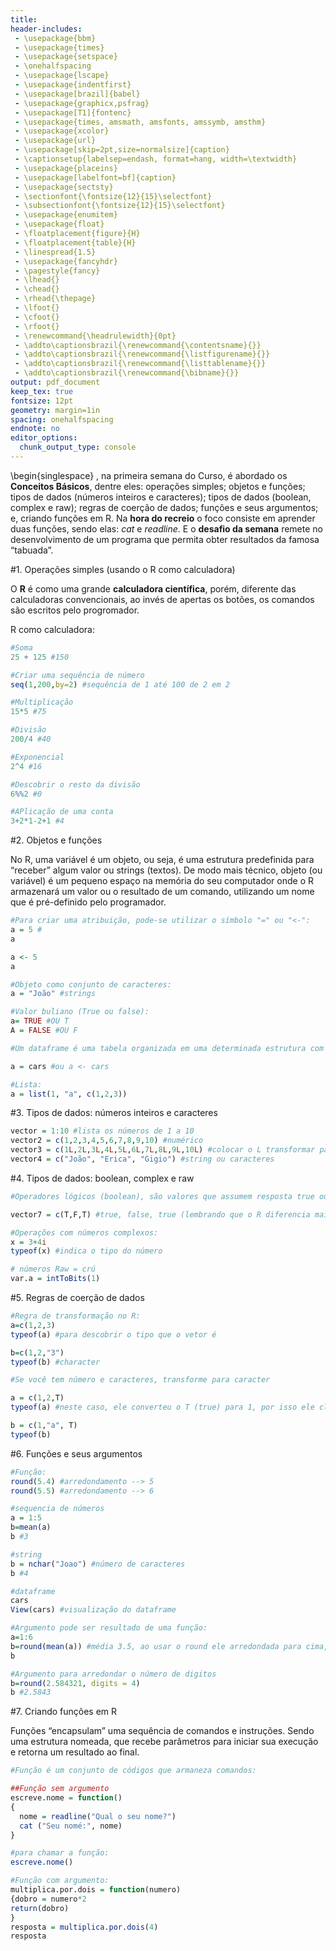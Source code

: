 ```yaml
---
title:
header-includes:
 - \usepackage{bbm}
 - \usepackage{times}
 - \usepackage{setspace}
 - \onehalfspacing
 - \usepackage{lscape}
 - \usepackage{indentfirst}
 - \usepackage[brazil]{babel}
 - \usepackage{graphicx,psfrag}
 - \usepackage[T1]{fontenc}
 - \usepackage{times, amsmath, amsfonts, amssymb, amsthm}
 - \usepackage{xcolor}
 - \usepackage{url}
 - \usepackage[skip=2pt,size=normalsize]{caption}
 - \captionsetup{labelsep=endash, format=hang, width=\textwidth} 
 - \usepackage{placeins}
 - \usepackage[labelfont=bf]{caption}
 - \usepackage{sectsty}
 - \sectionfont{\fontsize{12}{15}\selectfont}
 - \subsectionfont{\fontsize{12}{15}\selectfont}
 - \usepackage{enumitem}
 - \usepackage{float}
 - \floatplacement{figure}{H}
 - \floatplacement{table}{H}
 - \linespread{1.5}
 - \usepackage{fancyhdr}
 - \pagestyle{fancy}
 - \lhead{}
 - \chead{}
 - \rhead{\thepage}
 - \lfoot{}
 - \cfoot{}
 - \rfoot{}
 - \renewcommand{\headrulewidth}{0pt}
 - \addto\captionsbrazil{\renewcommand{\contentsname}{}}
 - \addto\captionsbrazil{\renewcommand{\listfigurename}{}}
 - \addto\captionsbrazil{\renewcommand{\listtablename}{}}
 - \addto\captionsbrazil{\renewcommand{\bibname}{}}
output: pdf_document
keep_tex: true
fontsize: 12pt
geometry: margin=1in
spacing: onehalfspacing 
endnote: no
editor_options: 
  chunk_output_type: console
---
```


\newpage
\thispagestyle{empty}
\begin{singlespace}
\noindent \uppercase{Primeira Semana}, na primeira semana do Curso, é abordado os **Conceitos Básicos**, dentre eles: operações simples; objetos e funções; tipos de dados (números inteiros e caracteres); tipos de dados (boolean, complex e raw); regras de coerção de dados; funções e seus argumentos; e, criando funções em R. Na **hora do recreio** o foco consiste em aprender duas funções, sendo elas: *cat* e *readline*. E o **desafio da semana** remete no desenvolvimento de um programa que permita obter resultados da famosa "tabuada". 

\newpage

#1. Operações simples (usando o R como calculadora)  

O **R** é como uma grande **calculadora científica**, porém, diferente das calculadoras convencionais, ao invés de apertas os botões, os comandos são escritos pelo progromador. 

R como calculadora:
```r
#Soma
25 + 125 #150

#Criar uma sequência de número 
seq(1,200,by=2) #sequência de 1 até 100 de 2 em 2

#Multiplicação
15*5 #75

#Divisão 
200/4 #40

#Exponencial
2^4 #16

#Descobrir o resto da divisão
6%%2 #0

#APlicação de uma conta
3+2*1-2+1 #4

```

#2. Objetos e funções  

No R, uma variável é um objeto, ou seja, é uma estrutura predefinida para "receber" algum valor ou strings (textos). De modo mais técnico, objeto (ou variável) é um pequeno espaço na memória do seu computador onde o R armazenará um valor ou o resultado de um comando, utilizando um nome que é pré-definido pelo programador. 

```r
#Para criar uma atribuição, pode-se utilizar o símbolo "=" ou "<-": 
a = 5 #
a

a <- 5 
a

#Objeto como conjunto de caracteres:
a = "João" #strings

#Valor buliano (True ou false):
a= TRUE #OU T
A = FALSE #OU F

#Um dataframe é uma tabela organizada em uma determinada estrutura com linhas e colunas. Aplicando um dataframe utilizando o banco de dados do R cars:

a = cars #ou a <- cars

#Lista: 
a = list(1, "a", c(1,2,3))
```


#3. Tipos de dados: números inteiros e caracteres  

```r
vector = 1:10 #lista os números de 1 a 10
vector2 = c(1,2,3,4,5,6,7,8,9,10) #numérico
vector3 = c(1L,2L,3L,4L,5L,6L,7L,8L,9L,10L) #colocar o L transformar para integral
vector4 = c("João", "Erica", "Gigio") #string ou caracteres

```

#4. Tipos de dados: boolean, complex e raw 

```r
#Operadores lógicos (boolean), são valores que assumem resposta true ou false

vector7 = c(T,F,T) #true, false, true (lembrando que o R diferencia maiuscúlo de minúsculo)

#Operações com números complexos:
x = 3+4i
typeof(x) #indica o tipo do número

# números Raw = crú
var.a = intToBits(1)
```

#5. Regras de coerção de dados  

```r
#Regra de transformação no R:
a=c(1,2,3)
typeof(a) #para descobrir o tipo que o vetor é

b=c(1,2,"3")
typeof(b) #character

#Se você tem número e caracteres, transforme para caracter

a = c(1,2,T)
typeof(a) #neste caso, ele converteu o T (true) para 1, por isso ele classifica como double.

b = c(1,"a", T)
typeof(b)
```


#6. Funções e seus argumentos  

```r
#Função:
round(5.4) #arredondamento --> 5
round(5.5) #arredondamento --> 6

#sequencia de números
a = 1:5
b=mean(a)
b #3

#string
b = nchar("Joao") #número de caracteres
b #4

#dataframe
cars
View(cars) #visualização do dataframe 

#Argumento pode ser resultado de uma função:
a=1:6
b=round(mean(a)) #média 3.5, ao usar o round ele arredondada para cima, dando valor 4
b

#Argumento para arredondar o número de digitos
b=round(2.584321, digits = 4)
b #2.5843
```

#7. Criando funções em R  

Funções "encapsulam" uma sequência de comandos e instruções. Sendo uma estrutura nomeada, que recebe parâmetros para iniciar sua execução e retorna um resultado ao final. 

```r
#Função é um conjunto de códigos que armaneza comandos:

##Função sem argumento
escreve.nome = function()
{
  nome = readline("Qual o seu nome?")
  cat ("Seu nomé:", nome)
}

#para chamar a função:
escreve.nome()

#Função com argumento:
multiplica.por.dois = function(numero)
{dobro = numero*2
return(dobro)
}
resposta = multiplica.por.dois(4)
resposta
```

